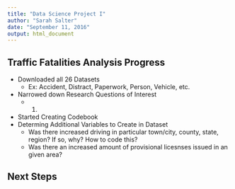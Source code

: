 ```yaml
---
title: "Data Science Project I"
author: "Sarah Salter"
date: "September 11, 2016"
output: html_document
---
```


## Traffic Fatalities Analysis Progress

+ Downloaded all 26 Datasets 
  - Ex: Accident, Distract, Paperwork, Person, Vehicle, etc.   
+ Narrowed down Research Questions of Interest 
  - 1.  
+ Started Creating Codebook 
+ Determing Additional Variables to Create in Dataset
  - Was there increased driving in particular town/city, county, state, region? If so, why? How to code this?
  - Was there an increased amount of provisional licesnses issued in an given area?
  

## Next Steps 
